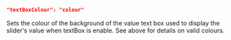 ```json
"textBoxColour": "colour"
```
Sets the colour of the background of the value text box used to display the slider's value when textBox is enable. See above for details on valid colours.
